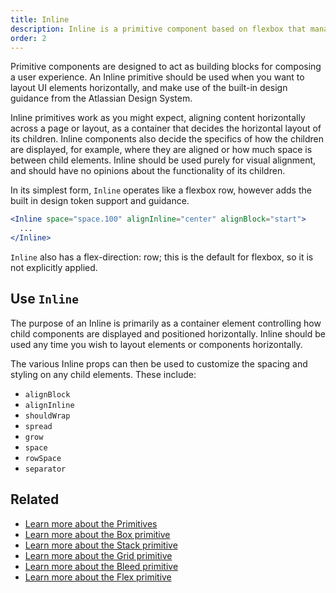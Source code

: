 ```yaml
---
title: Inline
description: Inline is a primitive component based on flexbox that manages the horizontal layout of direct children.
order: 2
---
```


Primitive components are designed to act as building blocks for composing a user experience. An Inline primitive should be used when you want to layout UI elements horizontally, and make use of the built-in design guidance from the Atlassian Design System.

Inline primitives work as you might expect, aligning content horizontally across a page or layout, as a container that decides the horizontal layout of its children. Inline components also decide the specifics of how the children are displayed, for example, where they are aligned or how much space is between child elements. Inline should be used purely for visual alignment, and should have no opinions about the functionality of its children.

In its simplest form, `Inline` operates like a flexbox row, however adds the built in design token support and guidance.

```jsx
<Inline space="space.100" alignInline="center" alignBlock="start">
  ...
</Inline>
```

`Inline` also has a flex-direction: row; this is the default for flexbox, so it is not explicitly applied.

## Use `Inline`
The purpose of an Inline is primarily as a container element controlling how child components are displayed and positioned horizontally. Inline should be used any time you wish to layout elements or components horizontally.

The various Inline props can then be used to customize the spacing and styling on any child elements. These include:

- `alignBlock`
- `alignInline`
- `shouldWrap`
- `spread`
- `grow`
- `space`
- `rowSpace`
- `separator`

## Related
- [Learn more about the Primitives](/components/primitives/overview)
- [Learn more about the Box primitive](/components/primitives/box/usage)
- [Learn more about the Stack primitive](/components/primitives/stack/usage)
- [Learn more about the Grid primitive](/components/primitives/grid/examples)
- [Learn more about the Bleed primitive](/components/primitives/bleed/examples)
- [Learn more about the Flex primitive](/components/primitives/flex/examples)

